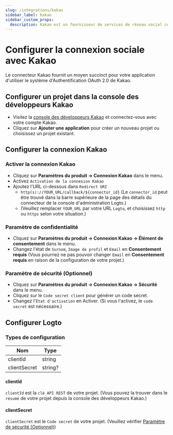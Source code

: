 ```yaml
---
slug: /integrations/kakao
sidebar_label: Kakao
sidebar_custom_props:
  description: Kakao est un fournisseur de services de réseau social célèbre en Corée du Sud.
---
```



# Configurer la connexion sociale avec Kakao

Le connecteur Kakao fournit un moyen succinct pour votre application d'utiliser le système d'Authentification OAuth 2.0 de Kakao.

<GuideTip />

## Configurer un projet dans la console des développeurs Kakao

- Visitez la [console des développeurs Kakao](https://developers.kakao.com/console/app) et connectez-vous avec votre compte Kakao.
- Cliquez sur **Ajouter une application** pour créer un nouveau projet ou choisissez un projet existant.

## Configurer la connexion Kakao

### Activer la connexion Kakao

- Cliquez sur **Paramètres du produit -> Connexion Kakao** dans le menu.
- Activez `Activation de la connexion Kakao`
- Ajoutez l'URL ci-dessous dans `Redirect URI`
  - `http(s)://YOUR_URL/callback/${connector_id}` (Le `connector_id` peut être trouvé dans la barre supérieure de la page des détails du connecteur de la console d'administration Logto.)
  - (Veuillez remplacer `YOUR_URL` par votre URL `Logto`, et choisissez `http` ou `https` selon votre situation.)

### Paramètre de confidentialité

- Cliquez sur **Paramètres du produit -> Connexion Kakao -> Élément de consentement** dans le menu.
- Changez l'état de `Surnom`, `Image de profil` et `Email` en **Consentement requis** (Vous pourriez ne pas pouvoir changer `Email` en **Consentement requis** en raison de la configuration de votre projet.)

### Paramètre de sécurité (Optionnel)

- Cliquez sur **Paramètres du produit -> Connexion Kakao -> Sécurité** dans le menu.
- Cliquez sur le `Code secret client` pour générer un code secret.
- Changez l'`État d'activation` en Activer. (Si vous l'activez, le `code secret` est nécessaire.)

## Configurer Logto

### Types de configuration

| Nom          | Type    |
| ------------ | ------- |
| clientId     | string  |
| clientSecret | string? |

#### clientId

`clientId` est la `clé API REST` de votre projet.
(Vous pouvez la trouver dans le `résumé` de votre projet depuis la console des développeurs Kakao.)

#### clientSecret

`clientSecret` est le `Code secret` de votre projet.
(Veuillez vérifier [Paramètre de sécurité (Optionnel)](#security-setting-optional))
